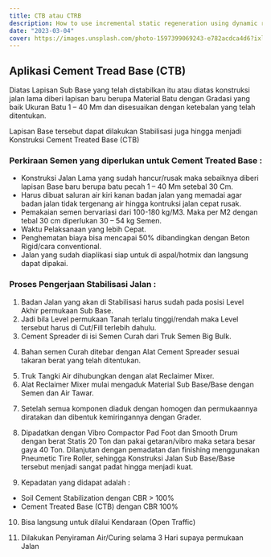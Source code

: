 ```yaml
---
title: CTB atau CTRB
description: How to use incremental static regeneration using dynamic routes.
date: "2023-03-04"
cover: https://images.unsplash.com/photo-1597399069243-e782acdca4d6?ixlib=rb-4.0.3&ixid=M3wxMjA3fDB8MHxwaG90by1wYWdlfHx8fGVufDB8fHx8fA%3D%3D&auto=format&fit=crop&w=2070&q=80
---
```


## Aplikasi Cement Tread Base (CTB)

Diatas Lapisan Sub Base yang telah distabilkan itu atau diatas konstruksi jalan lama diberi lapisan baru berupa Material Batu dengan Gradasi yang baik Ukuran Batu 1 – 40 Mm dan disesuaikan dengan ketebalan yang telah ditentukan.

Lapisan Base tersebut dapat dilakukan Stabilisasi juga hingga menjadi Konstruksi Cement Treated Base (CTB)

### Perkiraan Semen yang diperlukan untuk Cement Treated Base :

- Konstruksi Jalan Lama yang sudah hancur/rusak maka sebaiknya diberi lapisan Base baru berupa batu pecah 1 – 40 Mm setebal 30 Cm.
- Harus dibuat saluran air kiri kanan badan jalan yang memadai agar badan jalan tidak tergenang air hingga kontruksi jalan cepat rusak.
- Pemakaian semen bervariasi dari 100-180 kg/M3. Maka per M2 dengan tebal 30 cm diperlukan 30 – 54 kg Semen.
- Waktu Pelaksanaan yang lebih Cepat.
- Penghematan biaya bisa mencapai 50% dibandingkan dengan Beton Rigid/cara conventional.
- Jalan yang sudah diaplikasi siap untuk di aspal/hotmix dan langsung dapat dipakai.

### Proses Pengerjaan Stabilisasi Jalan :

1. Badan Jalan yang akan di Stabilisasi harus sudah pada posisi Level Akhir permukaan Sub Base.
2. Jadi bila Level permukaan Tanah terlalu tinggi/rendah maka Level tersebut harus di Cut/Fill terlebih dahulu.
3. Cement Spreader di isi Semen Curah dari Truk Semen Big Bulk.

<BlogImage
  src="/blog-post-4.jpg"
  description="Pengisian semen dari truck semen big bulk ke Cement Spreader"
  width="718"
  height="404"
  alt="Image"
/>

4. Bahan semen Curah ditebar dengan Alat Cement Spreader sesuai takaran berat yang telah ditentukan.

<BlogImage
  src="/blog-post-4.jpg"
  description="Penebaran semen oleh Cement Spreader"
  width="718"
  height="404"
  alt="Image"
/>

5. Truk Tangki Air dihubungkan dengan alat Reclaimer Mixer.
6. Alat Reclaimer Mixer mulai mengaduk Material Sub Base/Base dengan Semen dan Air Tawar.

<BlogImage
  src="/blog-post-4.jpg"
  description="Pencampur semen dengan material oleh Reclaimer Mixer CAT 350B"
  width="718"
  height="404"
  alt="Image"
/>

7. Setelah semua komponen diaduk dengan homogen dan permukaannya diratakan dan dibentuk kemiringannya dengan Grader.

<BlogImage
  src="/blog-post-4.jpg"
  description="Grader CAT 120 meratakan sesuai dengan level yang diminta"
  width="718"
  height="404"
  alt="Image"
/>

8. Dipadatkan dengan Vibro Compactor Pad Foot dan Smooth Drum dengan berat Statis 20 Ton dan pakai getaran/vibro maka setara besar gaya 40 Ton. Dilanjutan dengan pemadatan dan finishing menggunakan Pneumetic Tire Roller, sehingga Konstruksi Jalan Sub Base/Base tersebut menjadi sangat padat hingga menjadi kuat.

<BlogImage
  src="/blog-post-4.jpg"
  description="Pemadatan dengan Vibro Compactor Pad Foot Drum 20/40 Ton"
  width="718"
  height="404"
  alt="Image"
/>
<BlogImage
  src="/blog-post-4.jpg"
  description="Pemadatan dengan Vibro Compactor Smooth Drum 20/40 Ton"
  width="718"
  height="404"
  alt="Image"
/>

9. Kepadatan yang didapat adalah :

- Soil Cement Stabilization dengan CBR > 100%
- Cement Treated Base (CTB) dengan CBR 100%

10. Bisa langsung untuk dilalui Kendaraan (Open Traffic)

<BlogImage
  src="/blog-post-4.jpg"
  description="Stabilisasi yang sudah selesai dikerjakan"
  width="718"
  height="404"
  alt="Image"
/>

11. Dilakukan Penyiraman Air/Curing selama 3 Hari supaya permukaan Jalan

<BlogImage
  src="/blog-post-4.jpg"
  description="Curing dengan Water Tank"
  width="718"
  height="404"
  alt="Image"
/>
